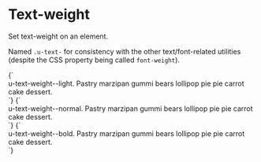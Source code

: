 
<Meta title="Utilities/Text weight" />

# Text-weight

Set text-weight on an element.

Named `.u-text-` for consistency with the other text/font-related utilities (despite the CSS property being called `font-weight`).

<Canvas isColumn>
  <Story name="text-weight--light">
    {`
      <div class="u-bg--brand-2 u-padding">
        <div class="u-bg--background u-text-weight--light">u-text-weight--light. Pastry marzipan gummi bears lollipop pie pie carrot cake dessert.</div>
      </div>
    `}
  </Story>
  <Story name="text-weight--normal">
    {`
      <div class="u-bg--brand-2 u-padding">
        <div class="u-bg--background u-text-weight--normal">u-text-weight--normal. Pastry marzipan gummi bears lollipop pie pie carrot cake dessert.</div>
      </div>
    `}
  </Story>
  <Story name="text-weight--bold">
    {`
      <div class="u-bg--brand-2 u-padding">
        <div class="u-bg--background u-text-weight--bold">u-text-weight--bold. Pastry marzipan gummi bears lollipop pie pie carrot cake dessert.</div>
      </div>
    `}
  </Story>
</Canvas>
